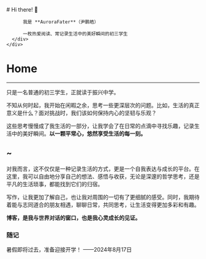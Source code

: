 
<BaseLayout title="Home">
  <BaseCard title="Home">
    <div class="flex">
      <div class="p-6">
          # Hi there! 👋

          我是 **AuroraFater**（尹鹏皓）

          一枚热爱阅读、常记录生活中的美好瞬间的初三学生
      </div>
    </div>

  </BaseCard>

  <BaseCard title="Home" image="/index.webp">

# Home

---

只是一名普通的初三学生，正就读于振兴中学。

不知从何时起，我开始在闲暇之余，思考一些更深层次的问题。比如，生活的真正意义是什么？面对挑战时，我们该如何保持内心的坚韧与乐观？

这些思考慢慢成了我生活的一部分，让我学会了在日常的点滴中寻找乐趣，记录生活中的美好瞬间。**以一颗平常心，悠然享受生活的每一刻。**

## ~

对我而言，这不仅仅是一种记录生活的方式，更是一个自我表达与成长的平台。在这里，我可以自由地分享自己的想法、感悟与收获，无论是深邃的哲学思考，还是平凡的生活琐事，都能找到它们的归宿。

写作，让我更加了解自己，也让我对周围的一切有了更细腻的感受。同时，我期待着能与志同道合的朋友相遇，聊聊日常，共同思考，让生活变得更加多彩和有趣。

**博客，是我与世界对话的窗口，也是我心灵成长的见证。**

### 随记

<div class="alert"> 暑假即将过去，准备迎接开学！   ——2024年8月17日 </div>

  </BaseCard>
</BaseLayout>